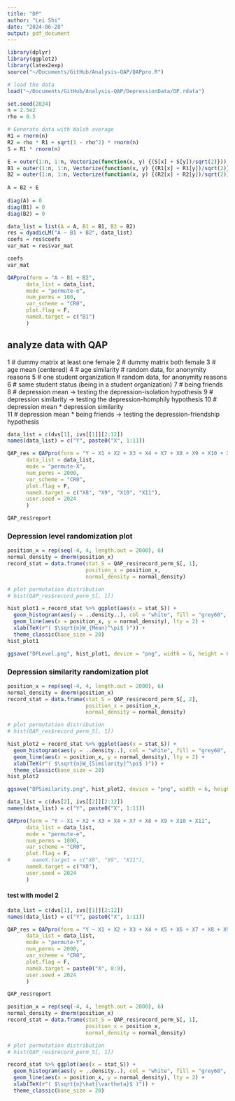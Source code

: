 ```yaml
---
title: "DP"
author: "Lei Shi"
date: "2024-06-28"
output: pdf_document
---
```


```r
library(dplyr)
library(ggplot2)
library(latex2exp)
source("~/Documents/GitHub/Analysis-QAP/QAPpro.R")
```


```r
# load the data
load("~/Documents/GitHub/Analysis-QAP/DepressionData/DP.rdata")
```


```r
set.seed(2024)
n = 2.5e2
rho = 0.5

# Generate data with Walsh average
R1 = rnorm(n)
R2 = rho * R1 + sqrt(1 - rho^2) * rnorm(n)
S = R1 * rnorm(n)

E = outer(1:n, 1:n, Vectorize(function(x, y) {(S[x] + S[y])/sqrt(2)}))
B1 = outer(1:n, 1:n, Vectorize(function(x, y) {(R1[x] + R1[y])/sqrt(2)}))
B2 = outer(1:n, 1:n, Vectorize(function(x, y) {(R2[x] + R2[y])/sqrt(2)}))
  
A = B2 + E
    
diag(A) = 0
diag(B1) = 0
diag(B2) = 0

data_list = list(A = A, B1 = B1, B2 = B2)
res = dyadicLM("A ~ B1 + B2", data_list)
coefs = res$coefs
var_mat = res$var_mat

coefs
var_mat
```

```r
QAPpro(form = "A ~ B1 + B2", 
      data_list = data_list, 
      mode = "permute-e", 
      num_perms = 100,
      var_scheme = "CR0", 
      plot.flag = F,
      nameX.target = c("B1")
      )
```

## analyze data with QAP
1 # dummy matrix at least one female 
2 # dummy matrix both female
3 # age mean (centered)
4 # age similarity # random data, for anonymity reasons
5 # one student organization # random data, for anonymity reasons
6 # same student status (being in a student organization)
7 # being friends 
8 # depression mean -> testing the depression-isolation hypothesis
9 # depression similarity -> testing the depression-homphily hypothesis
10 # depression mean * depression similarity  
11 # depression mean * being friends -> testing the depression-friendship hypothesis

```r
data_list = c(dvs[1], ivs[[1]][2:12])
names(data_list) = c("Y", paste0("X", 1:11))

QAP_res = QAPpro(form = "Y ~ X1 + X2 + X3 + X4 + X7 + X8 + X9 + X10 + X11", 
      data_list = data_list, 
      mode = "permute-X", 
      num_perms = 2000,
      var_scheme = "CR0", 
      plot.flag = F, 
      nameX.target = c("X8", "X9", "X10", "X11"),
      user.seed = 2024
      )
```

```r
QAP_res$report
```


### Depression level randomization plot
```r
position_x = rep(seq(-4, 4, length.out = 2000), 6)
normal_density = dnorm(position_x)
record_stat = data.frame(stat_S = QAP_res$record_perm_S[, 1],
                         position_x = position_x,
                         normal_density = normal_density)
```



```r
# plot permutation distribution
# hist(QAP_res$record_perm_S[, 1])

hist_plot1 = record_stat %>% ggplot(aes(x = stat_S)) +
  geom_histogram(aes(y = ..density..), col = "white", fill = "grey60", binwidth = 0.3) +
  geom_line(aes(x = position_x, y = normal_density), lty = 2) + 
  xlab(TeX(r"( $\sqrt{n}W_{Mean}^\pi$ )")) + 
  theme_classic(base_size = 20)
hist_plot1

ggsave("DPLevel.png", hist_plot1, device = "png", width = 6, height = 6)
```


### Depression similarity randomization plot
```r
position_x = rep(seq(-4, 4, length.out = 2000), 6)
normal_density = dnorm(position_x)
record_stat = data.frame(stat_S = QAP_res$record_perm_S[, 2],
                         position_x = position_x,
                         normal_density = normal_density)
```



```r
# plot permutation distribution
# hist(QAP_res$record_perm_S[, 1])

hist_plot2 = record_stat %>% ggplot(aes(x = stat_S)) +
  geom_histogram(aes(y = ..density..), col = "white", fill = "grey60", binwidth = 0.30) +
  geom_line(aes(x = position_x, y = normal_density), lty = 2) + 
  xlab(TeX(r"( $\sqrt{n}W_{Similarity}^\pi$ )")) + 
  theme_classic(base_size = 20)
hist_plot2

ggsave("DPSimilarity.png", hist_plot2, device = "png", width = 6, height = 6)
```


```r
data_list = c(dvs[2], ivs[[2]][2:12])
names(data_list) = c("Y", paste0("X", 1:11))

QAPpro(form = "Y ~ X1 + X2 + X3 + X4 + X7 + X8 + X9 + X10 + X11", 
      data_list = data_list, 
      mode = "permute-e", 
      num_perms = 1000,
      var_scheme = "CR0", 
      plot.flag = F, 
#       nameX.target = c("X8", "X9", "X11"),
      nameX.target = c("X8"),
      user.seed = 2024
      )
```


#### test with model 2
```r
data_list = c(dvs[1], ivs[[1]][2:12])
names(data_list) = c("Y", paste0("X", 1:11))

QAP_res = QAPpro(form = "Y ~ X1 + X2 + X3 + X4 + X5 + X6 + X7 + X8 + X9", 
      data_list = data_list, 
      mode = "permute-Y", 
      num_perms = 2000,
      var_scheme = "CR0", 
      plot.flag = F, 
      nameX.target = paste0("X", 8:9),
      user.seed = 2024
      )
```
```r
QAP_res$report
```

```r
position_x = rep(seq(-4, 4, length.out = 2000), 6)
normal_density = dnorm(position_x)
record_stat = data.frame(stat_S = QAP_res$record_perm_S[, 1],
                         position_x = position_x,
                         normal_density = normal_density)
```



```r
# plot permutation distribution
# hist(QAP_res$record_perm_S[, 1])

record_stat %>% ggplot(aes(x = stat_S)) +
  geom_histogram(aes(y = ..density..), col = "white", fill = "grey60", binwidth = 0.25) +
  geom_line(aes(x = position_x, y = normal_density), lty = 2) + 
  xlab(TeX(r"( $\sqrt{n}\hat{\vartheta}$ )")) + 
  theme_classic(base_size = 20)
```